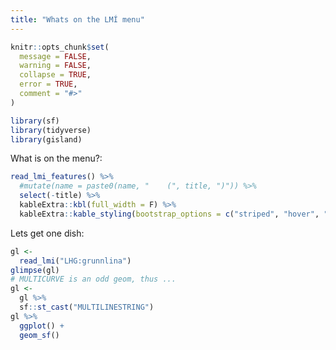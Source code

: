 ```yaml
---
title: "Whats on the LMÍ menu"
---
```


```r
knitr::opts_chunk$set(
  message = FALSE, 
  warning = FALSE,
  collapse = TRUE,
  error = TRUE,
  comment = "#>"
)
```

```r
library(sf)
library(tidyverse)
library(gisland)
```

What is on the menu?:

```r
read_lmi_features() %>% 
  #mutate(name = paste0(name, "    (", title, ")")) %>% 
  select(-title) %>% 
  kableExtra::kbl(full_width = F) %>%
  kableExtra::kable_styling(bootstrap_options = c("striped", "hover", "condensed", "responsive"))
```

Lets get one dish:

```r
gl <- 
  read_lmi("LHG:grunnlina")
glimpse(gl)
# MULTICURVE is an odd geom, thus ...
gl <-
  gl %>% 
  sf::st_cast("MULTILINESTRING")
gl %>% 
  ggplot() +
  geom_sf()
```

